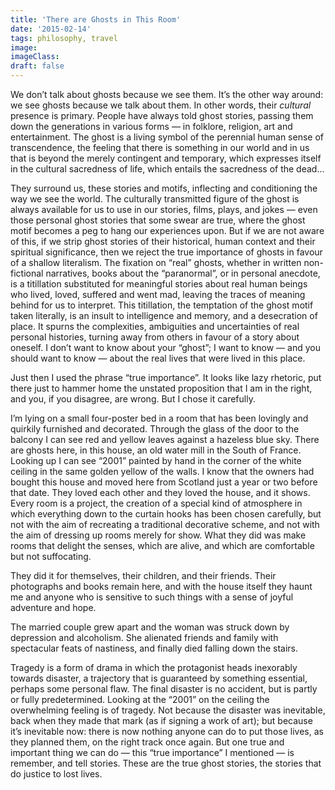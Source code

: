 ```yaml
---
title: 'There are Ghosts in This Room'
date: '2015-02-14'
tags: philosophy, travel
image: 
imageClass: 
draft: false
---
```

We don’t talk about ghosts because we see them. It’s the other way around: we see ghosts because we talk about them. In other words, their _cultural_ presence is primary. People have always told ghost stories, passing them down the generations in various forms — in folklore, religion, art and entertainment. The ghost is a living symbol of the perennial human sense of transcendence, the feeling that there is something in our world and in us that is beyond the merely contingent and temporary, which expresses itself in the cultural sacredness of life, which entails the sacredness of the dead...

They surround us, these stories and motifs, inflecting and conditioning the way we see the world. The culturally transmitted figure of the ghost is always available for us to use in our stories, films, plays, and jokes — even those personal ghost stories that some swear are true, where the ghost motif becomes a peg to hang our experiences upon. But if we are not aware of this, if we strip ghost stories of their historical, human context and their spiritual significance, then we reject the true importance of ghosts in favour of a shallow literalism. The fixation on “real” ghosts, whether in written non-fictional narratives, books about the “paranormal”, or in personal anecdote, is a titillation substituted for meaningful stories about real human beings who lived, loved, suffered and went mad, leaving the traces of meaning behind for us to interpret. This titillation, the temptation of the ghost motif taken literally, is an insult to intelligence and memory, and a desecration of place. It spurns the complexities, ambiguities and uncertainties of real personal histories, turning away from others in favour of a story about oneself. I don’t want to know about your “ghost”; I want to know — and you should want to know — about the real lives that were lived in this place.

Just then I used the phrase “true importance”. It looks like lazy rhetoric, put there just to hammer home the unstated proposition that I am in the right, and you, if you disagree, are wrong. But I chose it carefully.

I’m lying on a small four-poster bed in a room that has been lovingly and quirkily furnished and decorated. Through the glass of the door to the balcony I can see red and yellow leaves against a hazeless blue sky. There are ghosts here, in this house, an old water mill in the South of France. Looking up I can see “2001” painted by hand in the corner of the white ceiling in the same golden yellow of the walls. I know that the owners had bought this house and moved here from Scotland just a year or two before that date. They loved each other and they loved the house, and it shows. Every room is a project, the creation of a special kind of atmosphere in which everything down to the curtain hooks has been chosen carefully, but not with the aim of recreating a traditional decorative scheme, and not with the aim of dressing up rooms merely for show. What they did was make rooms that delight the senses, which are alive, and which are comfortable but not suffocating.

They did it for themselves, their children, and their friends. Their photographs and books remain here, and with the house itself they haunt me and anyone who is sensitive to such things with a sense of joyful adventure and hope.

The married couple grew apart and the woman was struck down by depression and alcoholism. She alienated friends and family with spectacular feats of nastiness, and finally died falling down the stairs.

Tragedy is a form of drama in which the protagonist heads inexorably towards disaster, a trajectory that is guaranteed by something essential, perhaps some personal flaw. The final disaster is no accident, but is partly or fully predetermined. Looking at the “2001” on the ceiling the overwhelming feeling is of tragedy. Not because the disaster was inevitable, back when they made that mark (as if signing a work of art); but because it’s inevitable now: there is now nothing anyone can do to put those lives, as they planned them, on the right track once again. But one true and important thing we can do — this “true importance” I mentioned — is remember, and tell stories. These are the true ghost stories, the stories that do justice to lost lives.